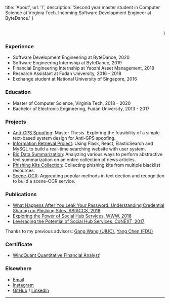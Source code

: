 
  title: 'About',
  url: '/',
  description: 'Second year master student in Computer Science at Virginia Tech. Incoming Software Development Engineer at ByteDance.'
}


<!-- content starts from here -->

<br/>
<marquee>Happy work, happy life!</marquee>
<br/>

<!-- [A list of the best things](/posts/the-best-things) -->

### Experience
- Software Development Engineering at ByteDance, 2020
- Software Engineering Internship at ByteDance, 2019
- Financial Engineering Internship at Yaozhi Asset Management, 2018
- Research Assistant at Fudan University, 2016 - 2018
- Exchange student at National University of Singapore, 2016

### Education

- Master of Computer Science, Virginia Tech, 2018 - 2020
- Bachelor of Electronic Engineering, Fudan University, 2013 - 2017

### Projects

- [Anti-GPS Spoofing](https://github.com/BourneXu/AntiGPS): Master Thesis. Exploring the feasibility of a simple text-based system design for Anti-GPS spoofing.
- [Information Retrieval Project](http://2001.0468.0c80.6102.0001.7015.a60f.cf44.ip6.name:3000/): Using Flask, React, ElasticSearch and MySQL to build a real-time searching website with user system.
- [Big Data Summarization](https://vtechworks.lib.vt.edu/handle/10919/86370): Analyzing various ways to perform abstractive text summarization on an entire collection of news articles.
- [Phishing Kits Collection](https://github.com/BourneXu/StalkPhish): Collecting phishing kits from multiple blacklist resources.
- [Scene-OCR](https://github.com/BourneXu/OCR): Aggreating popular methods in text dection and recognition to build a scene-OCR service.


### Publications 

- [What Happens After You Leak Your Password: Understanding Credential Sharing on Phishing Sites, ASIACCS, 2019](https://people.cs.vt.edu/chaoxu18/papers/asiaccs19.pdf)
- [Exploring the Power of Social Hub Services, WWW, 2018](https://people.cs.vt.edu/chaoxu18/papers/ExploringThePowerOfSocialHubSe.pdf)
- [Leveraging the Potential of Social Hub Services, CoNEXT, 2017](https://people.cs.vt.edu/chaoxu18/papers/conext17workshop-paper15.pdf)

Thanks to my previous advisors: [Gang Wang (UIUC)](https://gangw.cs.illinois.edu/), [Yang Chen (FDU)](https://chenyang03.wordpress.com/)

### Certificate
- [WindQuant Quantitative Financial Analyst](https://github.com/BourneXu/BourneXu.github.io/blob/master/certificate/WQFA_A202002000569.pdf))

### Elsewhere

- [Email](mailto:bournexu@gmx.com)
- [Instagram](https://www.instagram.com/chrisss_chao/)
- [GitHub](https://github.com/BourneXu) / [LinkedIn](https://www.linkedin.com/in/chao-xu-368899142/)


---